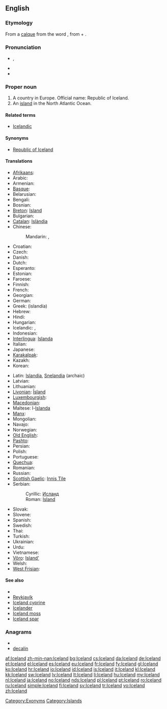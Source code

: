 ==English==
{{wikipedia}}

===Etymology===
From a [[calque]] from the {{etyl|is}} word {{term|Ísland||Iceland|lang=is}}, from {{term|ís||ice|lang=is}} + {{term|land||land|lang=is}}.

===Pronunciation===
* {{a|UK|US}} {{IPA|/ˈaɪs.lənd/}}, {{SAMPA|/"aIs.l@nd/}}
* {{audio|en-us-Iceland.ogg|Audio (US)}}
* {{hyphenation|Ice|land}}

===Proper noun===
{{en-proper noun}}

# A country in Europe. Official name: Republic of Iceland.
# An [[island]] in the North Atlantic Ocean.

====Related terms====
* [[Icelandic]]

====Synonyms====
* [[Republic of Iceland]]

====Translations====
{{trans-top|country in Europe}}
* [[Afrikaans]]: {{t|af|Ysland|xs=Afrikaans}}
* Arabic: {{t|ar|آيسلندا|f|tr='aayslánda}}
* Armenian: {{t-|hy|Իսլանդիա|tr=Islandia}}
* [[Basque]]: {{t+|eu|Islandia|xs=Basque}}
* Belarusian: {{t|be|Ісландыя|f|tr=Islándyja|xs=Belarusian}}
* Bengali: {{t|bn|আইসল্যান্ড|sc=Beng|xs=Bengali}}
* Bosnian: {{t-|bs|Island|m}}
* [[Breton]]: [[Island]]
* Bulgarian: {{t+|bg|Исландия|f|tr=Islándija}}
* [[Catalan]]: [[Islàndia]] {{f}}
* Chinese:
*: Mandarin: {{t-|cmn|冰島|sc=Hani}}, {{t-|cmn|冰岛|tr=Bīngdǎo|sc=Hani}}
* Croatian: {{t+|hr|Island|m}}
* Czech: {{t+|cs|Island|m}}
* Danish: {{t+|da|Island}}
* Dutch: {{t+|nl|IJsland|n}}
* Esperanto: {{t-|eo|Islando|xs=Esperanto}}
* Estonian: {{t+|et|Island}}
* Faroese: {{t+|fo|Ísland|n|xs=Faroese}}
* Finnish: {{t+|fi|Islanti}}
* French: {{t+|fr|Islande|f}}
* Georgian: {{t|ka|ისლანდია|tr=islandia|sc=Geor|xs=Georgian}}
* German: {{t+|de|Island|n}}
* Greek: {{t+|el|Ισλανδία|f}} (islandía)
* Hebrew: {{t-|he|איסלנד|tr=Island}}
* Hindi: {{t|hi|आइसलैंड|tr=ā'islaiṇḍ|xs=Hindi}}
* Hungarian: {{t+|hu|Izland}}
* Icelandic: {{t+|is|Ísland|n}}, {{qualifier|poetic}} {{t+|is|Frón|n}}
* Indonesian: {{t-|id|Islandia|xs=Indonesian}}
* [[Interlingua]]: [[Islanda]]
* Italian: {{t+|it|Islanda|f}}
* Japanese: {{t+|ja|アイスランド|tr=Aisurando}}
* [[Karakalpak]]: {{tø|kaa|İslandiya}}
* Kazakh: {{t-|kk|Исландия|tr=Islandiya|sc=Cyrl|xs=Kazakh}}
* Korean: {{t+|ko|아이슬란드|tr=Aiseullandeu|sc=Hang}}
{{trans-mid}}
* Latin: [[Islandia]], [[Snelandia]] (archaic)
* Latvian: {{t-|lv|Islande|f|xs=Latvian}}
* Lithuanian: {{t|lt|Islandija|f}}
* [[Livonian]]: [[Īsland]]
* [[Luxembourgish]]: {{t|lb|Island|n}}
* [[Macedonian]]: {{t+|mk|Исланд|m|tr=Ísland}}
* Maltese: l-[[Islanda]]
* [[Manx]]: {{t-|gv|Eeslyn|f|alt=Yn Eeslyn|xs=Manx}}
* Mongolian: {{t|mn|Исланди|tr=Islándi|sc=Cyrl|xs=Mongolian}}
* Navajo: {{tø|nv|Tin bikéyah}}
* Norwegian: {{t+|no|Island}}
* [[Old English]]: {{t-|ang|Īsland|xs=Old English}}
* [[Pashto]]: {{t-|ps|ايسلنډ|m|tr=aysləndd|sc=ps-Arab|xs=Pashto}}
* Persian: {{t-|fa|ایسلند|tr=Island|xs=Persian}}
* Polish: {{t+|pl|Islandia|f}}
* Portuguese: {{t+|pt|Islândia|f}}
* [[Quechua]]: {{t-|qu|Islandya|xs=Quechua}}
* Romanian: {{t+|ro|Islanda|f}}
* Russian: {{t+|ru|Исландия|f|tr=Islándija}}
* [[Scottish Gaelic]]: [[Innis Tìle]] {{f}}
* Serbian:
*: Cyrillic: [[Исланд]] {{m}}
*: Roman: [[Island]] {{m}}
* Slovak: {{t-|sk|Island|m}}
* Slovene: {{t+|sl|Islandija|f}}
* Spanish: {{t+|es|Islandia|f}}
* Swedish: {{t+|sv|Island}}
* Thai: {{t|th|ไอซ์แลนด์|tr=ai-laen}}
* Turkish: {{t+|tr|İzlanda}}
* Ukrainian: {{t+|uk|Ісландія|f|tr=Islándija|xs=Ukrainian}}
* Urdu: {{t|ur|آئس لینڈ|xs=Urdu}}
* Vietnamese: {{t-|vi|Iceland|xs=Vietnamese}}
* [[Võro]]: [[Island']]
* Welsh: {{t-|cy|Gwlad yr Iâ|xs=Welsh}}
* [[West Frisian]]: {{t|fy|Yslân|xs=West Frisian}}
{{trans-bottom}}

====See also====
* {{list|en|countries of Europe}}
* [[Reykjavík]]
* [[Iceland cyprine]]
* [[Icelander]]
* [[Iceland moss]]
* [[Iceland spar]]

===Anagrams===
* {{alphagram|acdeiln}}
* [[decalin#English|decalin]]

[[Category:Exonyms]]
[[Category:Islands]]

[[af:Iceland]]
[[zh-min-nan:Iceland]]
[[bg:Iceland]]
[[cs:Iceland]]
[[da:Iceland]]
[[de:Iceland]]
[[et:Iceland]]
[[el:Iceland]]
[[es:Iceland]]
[[eu:Iceland]]
[[fr:Iceland]]
[[fy:Iceland]]
[[gl:Iceland]]
[[ko:Iceland]]
[[hr:Iceland]]
[[io:Iceland]]
[[id:Iceland]]
[[is:Iceland]]
[[it:Iceland]]
[[kl:Iceland]]
[[kk:Iceland]]
[[sw:Iceland]]
[[lv:Iceland]]
[[lt:Iceland]]
[[li:Iceland]]
[[hu:Iceland]]
[[my:Iceland]]
[[nl:Iceland]]
[[ja:Iceland]]
[[no:Iceland]]
[[nds:Iceland]]
[[pl:Iceland]]
[[pt:Iceland]]
[[ro:Iceland]]
[[ru:Iceland]]
[[simple:Iceland]]
[[fi:Iceland]]
[[sv:Iceland]]
[[tr:Iceland]]
[[vo:Iceland]]
[[zh:Iceland]]